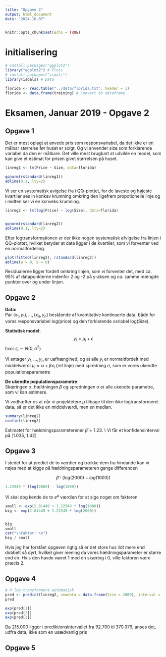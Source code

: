 ```yaml
---
title: "Opgave 2"
output: html_document
date: "2024-10-07"
---
```


```r
knitr::opts_chunk$set(echo = TRUE)
```

# initialisering

```r
# install.packages("ggplot2")
library("ggplot2") # Plots
# install.packages("isdals")
library(isdals) # Data
```

```r
florida <- read.table("../data/florida.txt", header = 1)
florida <- data.frame(training) # Convert to dataframe
```

# Eksamen, Januar 2019 - Opgave 2

## Opgave 1
Det er mest oplagt at anvede pris som responsvariabel, da det ikke er en målbar størrelse før huset er solgt. Og vi anvender size som forklarende variabel da den er målbare. Det ville mest brugbart at udvikle en model, som kan give et estimat for prisen givet størrelsen på huset.

```r
linreg1 <- lm(Price ~ Size, data=florida)

qqnorm(rstandard(linreg1))
abline(0,1, lty=2)
```
Vi ser en systematisk avigelse fra i QQ-plottet, for de laveste og højeste kvartiler ses in konkav krumning omkring den ligefrem propotionelle linje og i midten ser vi en konveks krumning.


```r
linreg2 <- lm(log(Price) ~ log(Size), data=florida)


qqnorm(rstandard(linreg2))
abline(0,1, lty=2)
```
Efter logtransformationen er der ikke nogen systematisk afvigelse fra linjen i QQ-plottet, hvilket betyder at data ligger i de kvartiler, som vi forventer ved en normalfordeling. 

```r
plot(fitted(linreg2), rstandard(linreg2))
abline(a = 0, b = 0)
```
Residualerne ligger fordelt omkring linjen, som vi forventer det, med ca. 95% af datapunkterne indenfor 2 og -2 på y-aksen og ca. samme mængde punkter over og under linjen.


## Opgave 2
**Data:** <br>
Par $(x_1, y_1), ..., (x_n, y_n)$ bestående af
kvantitative kontinuerte data, både for vores responsvariabel log(price) og den
forklarende variabel log(Size).

**Statistisk model:** <br>
$$ y_i = \mu_i + \epsilon  $$ 
hvor $\epsilon_i \sim N(0, \sigma^2)$

Vi antager $y_1 ,..., y_n$ er uafhængihed, og
at alle $y_i$ er normaltfordelt med middelværdi $\mu_i = \alpha + \beta x_i$ 
(ret linje) med spredning $\sigma$, som er vores ukendte populationsparametre

**De ukendte populationsparametre** <br>
Skæringen $\alpha$, hældningen $\beta$ og spredningen $\sigma$ er alle ukendte parametre, som vi kan estimere.

Vi vedhæfter os at når vi projektetere $\mu$ tilbage til den ikke logtransformeret data, så er det ikke en middelværdi, men en median.

```r
summary(linreg2)
confint(linreg2)
```
Estimatet for hældningsparameterener $\hat{\beta} = 1.23$. \\
Vi får et konfidensinterval på [1.035, 1.42]

## Opgave 3
I stedet for at predict de to værdier og trække dem fra hindande kan vi nøjes med at kigge på hældningsparameteren gange differencen

$$ \hat{\beta} \cdot (log(2000)-log(1000))  $$
```r
1.22549 * (log(2000) - log(1000))
```
Vi skal dog kende de to $e^{\mu}$ værdien for at sige noget om faktoren
```r
small <- exp(2.81449 + 1.22549 * log(1000))
big <- exp(2.81449 + 1.22549 * log(2000))


big
small
cat("\nFaktor: \n")
big / small
```
Hvis jeg har forstået opgaven rigtig så er det store hus lidt mere end dobbelt så dyrt, hvilket giver mening da vores hældningsparameter er større end en. Hvis den havde været 1 med en skæring i 0, ville faktoren være præcis 2.

## Opgave 4
```r
# R log transformere automatisk
pred <- predict(linreg2, newdata = data.frame(Size = 2000), interval = "p")
pred

exp(pred[1])
exp(pred[2])
exp(pred[3])
```
Da 215.000 ligger i prediktionsintervallet fra 92.700 til 370.079, anses det, udfra data, ikke som en usædvanlig pris


## Opgave 5

